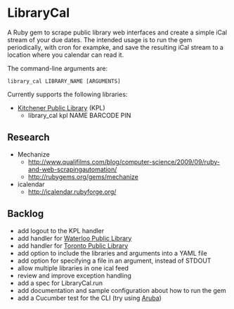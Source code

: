 =LibraryCal=
A Ruby gem to scrape public library web interfaces and create a simple iCal stream of your due dates.
The intended usage is to run the gem periodically, with cron for exampke, and save the resulting iCal stream to a location where you calendar can read it.

The command-line arguments are:
 library_cal LIBRARY_NAME [ARGUMENTS]

Currently supports the following libraries:
* [http://kpl.org Kitchener Public Library] (KPL)
** library_cal kpl NAME BARCODE PIN

==Research==
* Mechanize
** http://www.qualifilms.com/blog/computer-science/2009/09/ruby-and-web-scrapingautomation/
** http://rubygems.org/gems/mechanize
* icalendar
** http://icalendar.rubyforge.org/

==Backlog==
* add logout to the KPL handler
* add handler for [http://wpl.ca Waterloo Public Library]
* add handler for [http://tpl.ca Toronto Public Library]
* add option to include the libraries and arguments into a YAML file
* add option for specifying a file in an argument, instead of STDOUT
* allow multiple libraries in one ical feed
* review and improve exception handling
* add a spec for LibraryCal.run
* add documentation and sample configuration about how to run the gem
* add a Cucumber test for the CLI (try using [https://github.com/cucumber/aruba Aruba])
